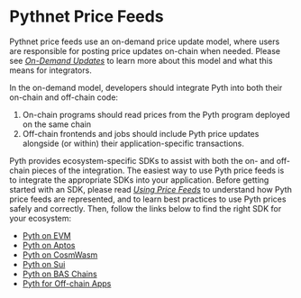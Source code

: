# Pythnet Price Feeds

Pythnet price feeds use an on-demand price update model, where users are responsible for posting price updates on-chain when needed.
Please see [_On-Demand Updates_](pythnet-price-feeds/on-demand.md) to learn more about this model and what this means for integrators.

In the on-demand model, developers should integrate Pyth into both their on-chain and off-chain code:

1. On-chain programs should read prices from the Pyth program deployed on the same chain
2. Off-chain frontends and jobs should include Pyth price updates alongside (or within) their application-specific transactions.

Pyth provides ecosystem-specific SDKs to assist with both the on- and off-chain pieces of the integration.
The easiest way to use Pyth price feeds is to integrate the appropriate SDKs into your application.
Before getting started with an SDK, please read [_Using Price Feeds_](solana-price-feeds/best-practices.md) to understand how Pyth price feeds are represented, and to learn best practices to use Pyth prices safely and correctly.
Then, follow the links below to find the right SDK for your ecosystem:

- [Pyth on EVM](pythnet-price-feeds/evm.md)
- [Pyth on Aptos](pythnet-price-feeds/aptos.md)
- [Pyth on CosmWasm](pythnet-price-feeds/cosmwasm.md)
- [Pyth on Sui](pythnet-price-feeds/sui.md)
- [Pyth on BAS Chains](pythnet-price-feeds/bas.md)
- [Pyth for Off-chain Apps](pythnet-price-feeds/off-chain.md)
